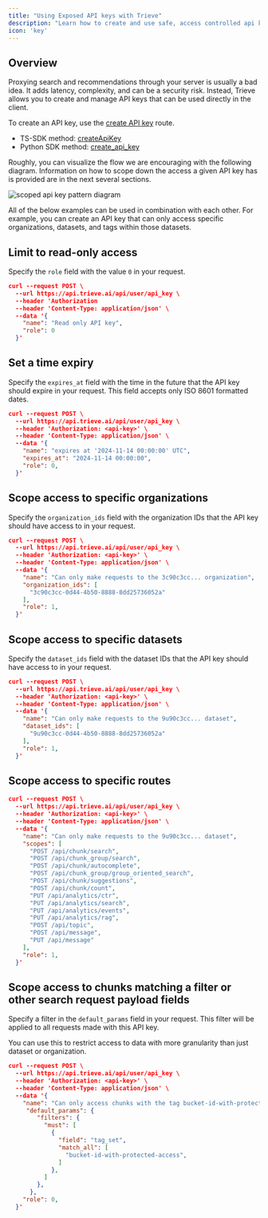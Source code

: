 ```yaml
---
title: "Using Exposed API keys with Trieve"
description: "Learn how to create and use safe, access controlled api keys with Trieve"
icon: 'key'
---
```


## Overview

Proxying search and recommendations through your server is usually a bad idea. It adds latency, complexity, and can be a security risk. Instead, Trieve allows you to create and manage API keys that can be used directly in the client.

To create an API key, use the [create API key](/api-reference/api-key/create-api-key) route.

- TS-SDK method: [createApiKey](https://ts-sdk.trieve.ai/functions/User_Methods.createUserApiKey.html)
- Python SDK method: [create_api_key](https://github.com/devflowinc/trieve/blob/main/clients/python-sdk/trieve_py_client/api/user_api.py#L45)

Roughly, you can visualize the flow we are encouraging with the following diagram. Information on how to scope down the access a given API key has is provided are in the next several sections.

![scoped api key pattern diagram](https://trieve.b-cdn.net/docs/client-api-key-req-pattern.png)

All of the below examples can be used in combination with each other. For example, you can create an API key that can only access specific organizations, datasets, and tags within those datasets.

## Limit to read-only access

Specify the `role` field with the value `0` in your request.

```json curl {7}
curl --request POST \
  --url https://api.trieve.ai/api/user/api_key \
  --header 'Authorization
  --header 'Content-Type: application/json' \
  --data '{
    "name": "Read only API key",
    "role": 0
  }'
```

## Set a time expiry

Specify the `expires_at` field with the time in the future that the API key should expire in your request. This field accepts only ISO 8601 formatted dates.

```json curl {6}
curl --request POST \
  --url https://api.trieve.ai/api/user/api_key \
  --header 'Authorization: <api-key>' \
  --header 'Content-Type: application/json' \
  --data '{
    "name": "expires at '2024-11-14 00:00:00' UTC",
    "expires_at": "2024-11-14 00:00:00",
    "role": 0,
  }'
```

## Scope access to specific organizations

Specify the `organization_ids` field with the organization IDs that the API key should have access to in your request.

```json curl {7-9}
curl --request POST \
  --url https://api.trieve.ai/api/user/api_key \
  --header 'Authorization: <api-key>' \
  --header 'Content-Type: application/json' \
  --data '{
    "name": "Can only make requests to the 3c90c3cc... organization",
    "organization_ids": [
      "3c90c3cc-0d44-4b50-8888-8dd25736052a"
    ],
    "role": 1,
  }'
```

## Scope access to specific datasets

Specify the `dataset_ids` field with the dataset IDs that the API key should have access to in your request.

```json curl {7-9}
curl --request POST \
  --url https://api.trieve.ai/api/user/api_key \
  --header 'Authorization: <api-key>' \
  --header 'Content-Type: application/json' \
  --data '{
    "name": "Can only make requests to the 9u90c3cc... dataset",
    "dataset_ids": [
      "9u90c3cc-0d44-4b50-8888-8dd25736052a"
    ],
    "role": 1,
  }'
```

## Scope access to specific routes

```json curl {7-21}
curl --request POST \
  --url https://api.trieve.ai/api/user/api_key \
  --header 'Authorization: <api-key>' \
  --header 'Content-Type: application/json' \
  --data '{
    "name": "Can only make requests to the 9u90c3cc... dataset",
    "scopes": [
      "POST /api/chunk/search",
      "POST /api/chunk_group/search",
      "POST /api/chunk/autocomplete",
      "POST /api/chunk_group/group_oriented_search",
      "POST /api/chunk/suggestions",
      "POST /api/chunk/count",
      "PUT /api/analytics/ctr",
      "PUT /api/analytics/search",
      "PUT /api/analytics/events",
      "PUT /api/analytics/rag",
      "POST /api/topic",
      "POST /api/message",
      "PUT /api/message"
    ],
    "role": 1,
  }'
```

## Scope access to chunks matching a filter or other search request payload fields

Specify a filter in the `default_params` field in your request. This filter will be applied to all requests made with this API key.

You can use this to restrict access to data with more granularity than just dataset or organization.

```json curl {7-18}
curl --request POST \
  --url https://api.trieve.ai/api/user/api_key \
  --header 'Authorization: <api-key>' \
  --header 'Content-Type: application/json' \
  --data '{
    "name": "Can only access chunks with the tag bucket-id-with-protected-access",
     "default_params": {
        "filters": {
          "must": [
            {
              "field": "tag_set",
              "match_all": [
                "bucket-id-with-protected-access",
              ]
            },
          ]
        },
      },
    "role": 0,
  }'
```
